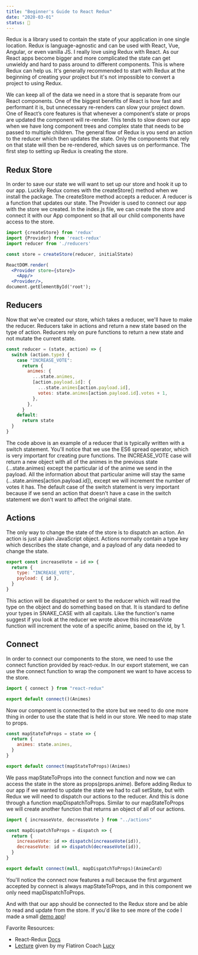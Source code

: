 ```yaml
---
title: "Beginner's Guide to React Redux"
date: "2020-03-01"
status: 🌻
---
```


Redux is a library used to contain the state of your application in one single location. Redux is language-agnostic and can be used with React, Vue, Angular, or even vanilla JS. I really love using Redux with React. As our React apps become bigger and more complicated the state can get unwieldy and hard to pass around to different components. This is where Redux can help us. It's generally recommended to start with Redux at the beginning of creating your project but it's not impossible to convert a project to using Redux.

We can keep all of the data we need in a store that is separate from our React components. One of the biggest benefits of React is how fast and performant it is, but unnecessary re-renders can slow your project down. One of React’s core features is that whenever a component’s state or props are updated the component will re-render. This tends to slow down our app when we have long component trees and complex state that needs to be passed to multiple children. The general flow of Redux is you send an action to the reducer which then updates the state. Only the components that rely on that state will then be re-rendered, which saves us on performance. The first step to setting up Redux is creating the store.

## Redux Store

In order to save our state we will want to set up our store and hook it up to our app. Luckily Redux comes with the createStore() method when we install the package. The createStore method accepts a reducer. A reducer is a function that updates our state. The Provider is used to connect our app with the store we created. In the index.js file, we can create the store and connect it with our App component so that all our child components have access to the store.

```jsx
import {createStore} from 'redux'
import {Provider} from 'react-redux'
import reducer from './reducers'

const store = createStore(reducer, initialState)

ReactDOM.render(
  <Provider store={store}>
    <App/>
  <Provider/>,
document.getElementById('root');

```

## Reducers

Now that we've created our store, which takes a reducer, we'll have to make the reducer. Reducers take in actions and return a new state based on the type of action. Reducers rely on pure functions to return a new state and not mutate the current state.

```jsx
const reducer = (state, action) => {
  switch (action.type) {
    case "INCREASE_VOTE":
      return {
        animes: {
          ...state.animes,
          [action.payload.id]: {
            ...state.animes[action.payload.id],
            votes: state.animes[action.payload.id].votes + 1,
          },
        },
      }
    default:
      return state
  }
}
```

The code above is an example of a reducer that is typically written with a switch statement. You'll notice that we use the ES6 spread operator, which is very important for creating pure functions. The INCREASE_VOTE case will return a new object with all of the animes in the previous state (...state.animes) except the particular id of the anime we send in the payload. All the information about that particular anime will stay the same (...state.animes[action.payload.id]), except we will increment the number of votes it has. The default case of the switch statement is very important because if we send an action that doesn't have a case in the switch statement we don't want to affect the original state.

## Actions

The only way to change the state of the store is to dispatch an action. An action is just a plain JavaScript object. Actions normally contain a type key which describes the state change, and a payload of any data needed to change the state.

```jsx
export const increaseVote = id => {
  return {
    type: "INCREASE_VOTE",
    payload: { id },
  }
}
```

This action will be dispatched or sent to the reducer which will read the type on the object and do something based on that. It is standard to define your types in SNAKE_CASE with all capitals. Like the function's name suggest if you look at the reducer we wrote above this increaseVote function will increment the vote of a specific anime, based on the id, by 1.

## Connect

In order to connect our components to the store, we need to use the connect function provided by react-redux. In our export statement, we can use the connect function to wrap the component we want to have access to the store.

```jsx
import { connect } from "react-redux"

export default connect()(Animes)
```

Now our component is connected to the store but we need to do one more thing in order to use the state that is held in our store. We need to map state to props.

```jsx
const mapStateToProps = state => {
  return {
    animes: state.animes,
  }
}

export default connect(mapStateToProps)(Animes)
```

We pass mapStateToProps into the connect function and now we can access the state in the store as props(props.anime). Before adding Redux to our app if we wanted to update the state we had to call setState, but with Redux we will need to dispatch our actions to the reducer. And this is done through a function mapDispatchToProps. Similar to our mapStateToProps we will create another function that returns an object of all of our actions.

```jsx
import { increaseVote, decreaseVote } from "../actions"

const mapDispatchToProps = dispatch => {
  return {
    increaseVote: id => dispatch(increaseVote(id)),
    decreaseVote: id => dispatch(decreaseVote(id)),
  }
}

export default connect(null, mapDispatchToProps)(AnimeCard)
```

You'll notice the connect now features a null because the first argument accepted by connect is always mapStateToProps, and in this component we only need mapDispatchToProps.

And with that our app should be connected to the Redux store and be able to read and update from the store. If you'd like to see more of the code I made a small [demo app](https://github.com/Taljjaa/React-Redux-Anime-Demo)!

Favorite Resources:

- React-Redux [Docs](https://react-redux.js.org/introduction/quick-start)
- [Lecture](https://www.youtube.com/watch?v=U5zmynk4fFI) given by my Flatiron Coach [Lucy](https://twitter.com/LucySuddenly)
